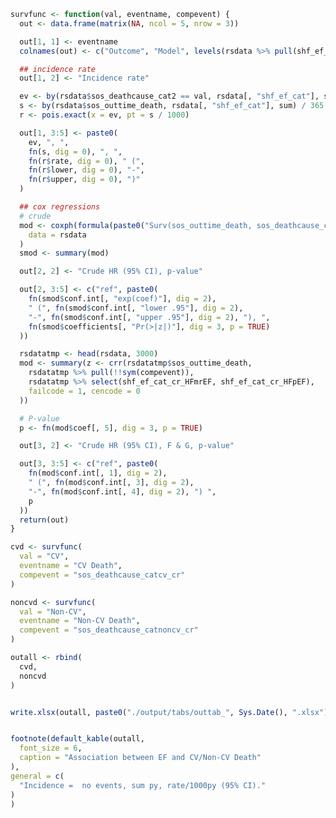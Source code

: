 ```r
survfunc <- function(val, eventname, compevent) {
  out <- data.frame(matrix(NA, ncol = 5, nrow = 3))

  out[1, 1] <- eventname
  colnames(out) <- c("Outcome", "Model", levels(rsdata %>% pull(shf_ef_cat)))

  ## incidence rate
  out[1, 2] <- "Incidence rate"

  ev <- by(rsdata$sos_deathcause_cat2 == val, rsdata[, "shf_ef_cat"], sum)
  s <- by(rsdata$sos_outtime_death, rsdata[, "shf_ef_cat"], sum) / 365.25
  r <- pois.exact(x = ev, pt = s / 1000)

  out[1, 3:5] <- paste0(
    ev, ", ",
    fn(s, dig = 0), ", ",
    fn(r$rate, dig = 0), " (",
    fn(r$lower, dig = 0), "-",
    fn(r$upper, dig = 0), ")"
  )

  ## cox regressions
  # crude
  mod <- coxph(formula(paste0("Surv(sos_outtime_death, sos_deathcause_cat2 =='", val, "') ~ shf_ef_cat")),
    data = rsdata
  )
  smod <- summary(mod)

  out[2, 2] <- "Crude HR (95% CI), p-value"

  out[2, 3:5] <- c("ref", paste0(
    fn(smod$conf.int[, "exp(coef)"], dig = 2),
    " (", fn(smod$conf.int[, "lower .95"], dig = 2),
    "-", fn(smod$conf.int[, "upper .95"], dig = 2), "), ",
    fn(smod$coefficients[, "Pr(>|z|)"], dig = 3, p = TRUE)
  ))

  rsdatatmp <- head(rsdata, 3000)
  mod <- summary(z <- crr(rsdatatmp$sos_outtime_death,
    rsdatatmp %>% pull(!!sym(compevent)),
    rsdatatmp %>% select(shf_ef_cat_cr_HFmrEF, shf_ef_cat_cr_HFpEF),
    failcode = 1, cencode = 0
  ))

  # P-value
  p <- fn(mod$coef[, 5], dig = 3, p = TRUE)

  out[3, 2] <- "Crude HR (95% CI), F & G, p-value"

  out[3, 3:5] <- c("ref", paste0(
    fn(mod$conf.int[, 1], dig = 2),
    " (", fn(mod$conf.int[, 3], dig = 2),
    "-", fn(mod$conf.int[, 4], dig = 2), ") ",
    p
  ))
  return(out)
}

cvd <- survfunc(
  val = "CV",
  eventname = "CV Death",
  compevent = "sos_deathcause_catcv_cr"
)

noncvd <- survfunc(
  val = "Non-CV",
  eventname = "Non-CV Death",
  compevent = "sos_deathcause_catnoncv_cr"
)

outall <- rbind(
  cvd,
  noncvd
)


write.xlsx(outall, paste0("./output/tabs/outtab_", Sys.Date(), ".xlsx"), rowNames = FALSE)


footnote(default_kable(outall,
  font_size = 6,
  caption = "Association between EF and CV/Non-CV Death"
),
general = c(
  "Incidence =  no events, sum py, rate/1000py (95% CI)."
)
)
```
